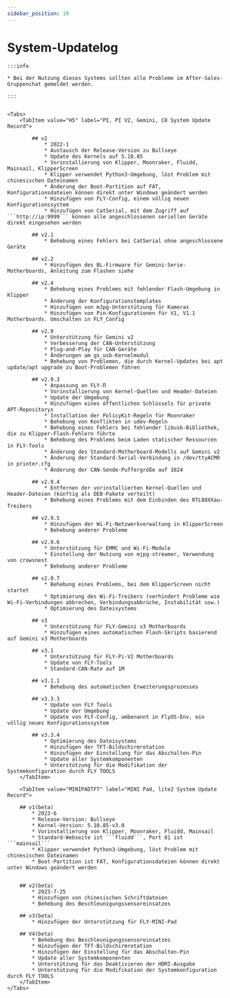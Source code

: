 ```yaml
---
sidebar_position: 10
---
```




# System-Updatelog

    :::info

    * Bei der Nutzung dieses Systems sollten alle Probleme im After-Sales-Gruppenchat gemeldet werden.
    
    :::


    <Tabs>
        <TabItem value="H5" label="PI, PI V2, Gemini, C8 System Update Record">

            ## v2
                * 2022-1
                * Austausch der Release-Version zu Bullseye
                * Update des Kernels auf 5.10.85
                * Vorinstallierung von Klipper, Moonraker, Fluidd, Mainsail, KlipperScreen
                * Klipper verwendet Python3-Umgebung, löst Problem mit chinesischen Dateinamen
                * Änderung der Boot-Partition auf FAT, Konfigurationsdateien können direkt unter Windows geändert werden
                * Hinzufügen von FLY-Config, einem völlig neuen Konfigurationssystem
                * Hinzufügen von CatSerial, mit dem Zugriff auf ```http://ip:9999``` können alle angeschlossenen seriellen Geräte direkt eingesehen werden

            ## v2.1
                * Behebung eines Fehlers bei CatSerial ohne angeschlossene Geräte

            ## v2.2
                * Hinzufügen des BL-Firmware für Gemini-Serie-Motherboards, Anleitung zum Flashen siehe

            ## v2.4
                * Behebung eines Problems mit fehlender Flash-Umgebung in Klipper
                * Änderung der Konfigurationstemplates
                * Hinzufügen von mJpg-Unterstützung für Kameras
                * Hinzufügen von Pin-Konfigurationen für V1, V1.1 Motherboards. Umschalten in FLY_Config

            ## v2.9
                * Unterstützung für Gemini v2
                * Verbesserung der CAN-Unterstützung
                * Plug-and-Play für CAN-Geräte
                * Änderungen am gs_usb-Kernelmodul
                * Behebung von Problemen, die durch Kernel-Updates bei apt update/apt upgrade zu Boot-Problemen führen

            ## v2.9.3
                * Anpassung an FLY-Π
                * Vorinstallierung von Kernel-Quellen und Header-Dateien
                * Update der Umgebung
                * Hinzufügen eines öffentlichen Schlüssels für private APT-Repositorys
                * Installation der PolicyKit-Regeln für Moonraker
                * Behebung von Konflikten in udev-Regeln
                * Behebung eines Fehlers bei fehlender libusb-Bibliothek, die zu Klipper-Flash-Fehlern führte
                * Behebung des Problems beim Laden statischer Ressourcen in FLY-Tools
                * Änderung des Standard-Motherboard-Modells auf Gemini v2
                * Änderung der Standard-Serial-Verbindung in /dev/ttyACM0 in printer.cfg
                * Änderung der CAN-Sende-Puffergröße auf 1024

            ## v2.9.4
                * Entfernen der vorinstallierten Kernel-Quellen und Header-Dateien (künftig als DEB-Pakete verteilt)
                * Behebung eines Problems mit dem Einbinden des RTL88XXau-Treibers

            ## v2.9.5
                * Hinzufügen der Wi-Fi-Netzwerkverwaltung in KlipperScreen
                * Behebung anderer Probleme

            ## v2.9.6
                * Unterstützung für EMMC und Wi-Fi-Module
                * Einstellung der Nutzung von mjpg-streamer, Verwendung von crowsnest
                * Behebung anderer Probleme

            ## v2.9.7
                * Behebung eines Problems, bei dem KlipperScreen nicht startet
                * Optimierung des Wi-Fi-Treibers (verhindert Probleme wie Wi-Fi-Verbindungen abbrechen, Verbindungsabbrüche, Instabilität usw.)
                * Optimierung des Dateisystems

            ## v3
                * Unterstützung für FLY-Gemini v3 Motherboards
                * Hinzufügen eines automatischen Flash-Skripts basierend auf Gemini v3 Motherboards

            ## v3.1
                * Unterstützung für FLY-Pi-V2 Motherboards
                * Update von FLY-Tools
                * Standard-CAN-Rate auf 1M

            ## v3.1.1
                * Behebung des automatischen Erweiterungsprozesses

            ## v3.3.3
                * Update von FLY Tools
                * Update der Umgebung
                * Update von FLY-Config, umbenannt in FlyOS-Env, ein völlig neues Konfigurationssystem

            ## v3.3.4
                * Optimierung des Dateisystems
                * Hinzufügen der TFT-Bildschirmrotation
                * Hinzufügen der Einstellung für das Abschalten-Pin
                * Update aller Systemkomponenten
                * Unterstützung für die Modifikation der Systemkonfiguration durch FLY TOOLS
        </TabItem>

        <TabItem value="MINIPADTFT" label="MINI Pad, lite2 System Update Record">

        ## v1(beta)
            * 2023-6
            * Release-Version: Bullseye
            * Kernel-Version: 5.10.85-v3.0
            * Vorinstallierung von Klipper, Moonraker, Fluidd, Mainsail
            * Standard-Webseite ist ```fluidd```, Port 81 ist ```mainsail```
            * Klipper verwendet Python3-Umgebung, löst Problem mit chinesischen Dateinamen
            * Boot-Partition ist FAT, Konfigurationsdateien können direkt unter Windows geändert werden


        ## v2(beta)
            * 2023-7-25
            * Hinzufügen von chinesischen Schriftdateien
            * Behebung des Beschleunigungssensoreinsatzes

        ## v3(beta)
            * Hinzufügen der Unterstützung für FLY-MINI-Pad

        ## V4(beta)
            * Behebung des Beschleunigungssensoreinsatzes
            * Hinzufügen der TFT-Bildschirmrotation
            * Hinzufügen der Einstellung für das Abschalten-Pin
            * Update aller Systemkomponenten
            * Unterstützung für das Deaktivieren der HDMI-Ausgabe
            * Unterstützung für die Modifikation der Systemkonfiguration durch FLY TOOLS
        </TabItem>
    </Tabs>